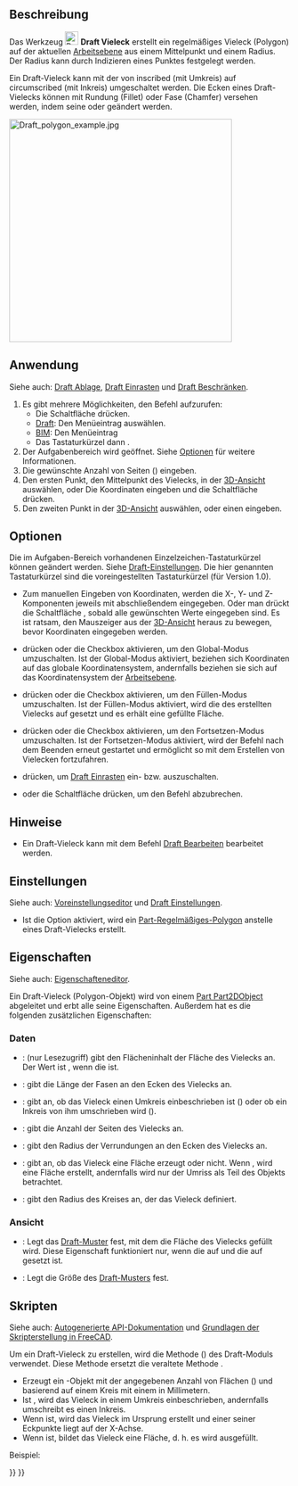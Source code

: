 <languages/>

{{Docnav/de
|[[Draft_Rectangle/de|Rechteck]]
|[[Draft_BSpline/de|BSpline]]
|[[Draft_Workbench/de|Draft]]
|IconL=Draft_Rectangle.svg
|IconR=Draft_BSpline.svg
|IconC=Workbench_Draft.svg
}}

{{GuiCommand/de
|Name=Draft Polygon
|Name/de=Draft Vieleck
|MenuLocation=Zeichnen → Vieleck<br>2D-Entwurf → Vieleck
|Workbenches=[[Draft_Workbench/de|Draft]], [[BIM_Workbench/de|BIM]]
|Shortcut={{KEY|P}} {{KEY|G}}
|Version=0.7
}}

<span id="Description"></span>
==Beschreibung== 

Das Werkzeug [[Image:Draft_Polygon.svg|24px]] '''Draft Vieleck''' erstellt ein regelmäßiges Vieleck (Polygon) auf der aktuellen [[Draft_SelectPlane/de|Arbeitsebene]] aus einem Mittelpunkt und einem Radius. Der Radius kann durch Indizieren eines Punktes festgelegt werden.

Ein Draft-Vieleck kann mit der {{PropertyData/de|Draw Mode}} von inscribed (mit Umkreis) auf circumscribed (mit Inkreis) umgeschaltet werden. Die Ecken eines Draft-Vielecks können mit Rundung (Fillet) oder Fase (Chamfer) versehen werden, indem seine {{PropertyData/de|Fillet Radius}} oder {{PropertyData/de|Chamfer Size}} geändert werden.

[[Image:Draft_polygon_example.jpg|400px]]
{{Caption|Ein durch zwei Punkte, den Mittelpunkt und den Radius, festgelegtes regelmäßiges Vieleck}}

<span id="Usage"></span>
==Anwendung== 

Siehe auch: [[Draft_Tray/de|Draft Ablage]], [[Draft_Snap/de|Draft Einrasten]] und [[Draft_Constrain/de|Draft Beschränken]].

# Es gibt mehrere Möglichkeiten, den Befehl aufzurufen:
#* Die Schaltfläche {{Button|[[Image:Draft_Polygon.svg|16px]] [[Draft_Polygon/de|Vieleck]]}} drücken.
#* [[Draft_Workbench/de|Draft]]: Den Menüeintrag {{MenuCommand|Zeichnen→ [[Image:Draft_Polygon.svg|16px]] Vieleck}} auswählen.
#* [[BIM_Workbench/de|BIM]]: Den Menüeintrag {{MenuCommand|2D-Entwurf → [[Image:Draft_Polygon.svg|16px]] Vieleck}}
#* Das Tastaturkürzel {{KEY|P}} dann {{KEY|G}}.
# Der Aufgabenbereich {{MenuCommand|Polygon}} wird geöffnet. Siehe [[#Optionen|Optionen]] für weitere Informationen.
# Die gewünschte Anzahl von Seiten ({{MenuCommand|Sides}}) eingeben.
# Den ersten Punkt, den Mittelpunkt des Vielecks, in der [[3D_view/de|3D-Ansicht]] auswählen, oder Die Koordinaten eingeben und die Schaltfläche {{Button|[[Image:Draft_AddPoint.svg|16px]] Punkt eingeben}} drücken.
# Den zweiten Punkt in der [[3D_view/de|3D-Ansicht]] auswählen, oder einen {{MenuCommand|Radius}} eingeben.

<span id="Options"></span>
==Optionen==

Die im Aufgaben-Bereich vorhandenen Einzelzeichen-Tastaturkürzel können geändert werden. Siehe [[Draft_Preferences/de|Draft-Einstellungen]]. Die hier genannten Tastaturkürzel sind die voreingestellten Tastaturkürzel (für Version 1.0).

<div class="mw-translate-fuzzy">
* Zum manuellen Eingeben von Koordinaten, werden die X-, Y- und Z-Komponenten jeweils mit abschließendem {{KEY|Enter}} eingegeben. Oder man drückt die Schaltfläche {{Button|[[Image:Draft_AddPoint.svg|16px]] Punkt eingeben}}, sobald alle gewünschten Werte eingegeben sind. Es ist ratsam, den Mauszeiger aus der [[3D_view/de|3D-Ansicht]] heraus zu bewegen, bevor Koordinaten eingegeben werden.
* {{KEY|G}} drücken oder die Checkbox {{MenuCommand|Global}} aktivieren, um den Global-Modus umzuschalten. Ist der Global-Modus aktiviert, beziehen sich Koordinaten auf das globale Koordinatensystem, andernfalls beziehen sie sich auf das Koordinatensystem der [[Draft_SelectPlane/de|Arbeitsebene]].
* {{KEY|F}} drücken oder die Checkbox {{MenuCommand|Füllen}} aktivieren, um den Füllen-Modus umzuschalten. Ist der Füllen-Modus aktiviert, wird die {{PropertyData/de|Make Face}} des erstellten Vielecks auf {{TRUE}} gesetzt und es erhält eine gefüllte Fläche.
* {{KEY|N}} drücken oder die Checkbox {{MenuCommand|Fortsetzen}} aktivieren, um den Fortsetzen-Modus umzuschalten. Ist der Fortsetzen-Modus aktiviert, wird der Befehl nach dem Beenden erneut gestartet und ermöglicht so mit dem Erstellen von Vielecken fortzufahren.
* {{KEY|S}} drücken, um [[Draft_Snap/de|Draft Einrasten]] ein- bzw. auszuschalten.
* {{KEY|Esc}} oder die Schaltfläche {{Button|Schließen}} drücken, um den Befehl abzubrechen.
</div>

<span id="Notes"></span>
==Hinweise==

* Ein Draft-Vieleck kann mit dem Befehl [[Draft Edit/de|Draft Bearbeiten]] bearbeitet werden.

<span id="Preferences"></span>
==Einstellungen==

Siehe auch: [[Preferences_Editor/de|Voreinstellungseditor]] und [[Draft_Preferences/de|Draft Einstellungen]].

* Ist die Option {{MenuCommand|Bearbeiten → Einstellungen... → Draft → Allgemein → Part-Grundkörper erstellen, wenn möglich}} aktiviert, wird ein [[Part_Circle/de|Part-Regelmäßiges-Polygon]] anstelle eines Draft-Vielecks erstellt.

<span id="Properties"></span>
==Eigenschaften==

Siehe auch: [[Property_editor/de|Eigenschafteneditor]].

Ein Draft-Vieleck (Polygon-Objekt) wird von einem [[Part_Part2DObject/de|Part Part2DObject]] abgeleitet und erbt alle seine Eigenschaften. Außerdem hat es die folgenden zusätzlichen Eigenschaften:

<span id="Data"></span>
===Daten===

{{TitleProperty|Draft}}

* {{PropertyData/de|Area|Area}}: (nur Lesezugriff) gibt den Flächeninhalt der Fläche des Vielecks an. Der Wert ist {{value|0.0}}, wenn die {{PropertyData/de|Make Face}} {{FALSE}} ist.
* {{PropertyData/de|Chamfer Size|Length}}: gibt die Länge der Fasen an den Ecken des Vielecks an.
* {{PropertyData/de|Draw Mode|Enumeration}}: gibt an, ob das Vieleck einen Umkreis einbeschrieben ist ({{value|inscribed}}) oder ob ein Inkreis von ihm umschrieben wird ({{value|circumscribed}}).
* {{PropertyData/de|Faces Number|Integer}}: gibt die Anzahl der Seiten des Vielecks an.
* {{PropertyData/de|Fillet Radius|Length}}: gibt den Radius der Verrundungen an den Ecken des Vielecks an.
* {{PropertyData/de|Make Face|Bool}}: gibt an, ob das Vieleck eine Fläche erzeugt oder nicht. Wenn {{TRUE}}, wird eine Fläche erstellt, andernfalls wird nur der Umriss als Teil des Objekts betrachtet.
* {{PropertyData/de|Radius|Length}}: gibt den Radius des Kreises an, der das Vieleck definiert.

<span id="View"></span>
===Ansicht===

{{TitleProperty|Draft}}

* {{PropertyView/de|Pattern|Enumeration}}: Legt das [[Draft_Pattern/de|Draft-Muster]] fest, mit dem die Fläche des Vielecks gefüllt wird. Diese Eigenschaft funktioniert nur, wenn die {{PropertyData/de|Make Face}} auf {{TRUE}} und die {{PropertyView/de|Display Mode}} auf {{value|Flat Lines}} gesetzt ist.
* {{PropertyView/de|Pattern Size|Float}}: Legt die Größe des [[Draft_Pattern/de|Draft-Musters]] fest.

<span id="Scripting"></span>
==Skripten==

Siehe auch: [https://freecad.github.io/SourceDoc/ Autogenerierte API-Dokumentation] und [[FreeCAD_Scripting_Basics/de|Grundlagen der Skripterstellung in FreeCAD]].

Um ein Draft-Vieleck zu erstellen, wird die Methode {{incode|make_polygon}} ({{Version/de|0.19}}) des Draft-Moduls verwendet. Diese Methode ersetzt die veraltete Methode {{incode|makePolygon}}.

{{Code|code=
polygon = make_polygon(nfaces, radius=1, inscribed=True, placement=None, face=None, support=None)
}}
* Erzeugt ein {{incode|polygon}}-Objekt mit der angegebenen Anzahl von Flächen ({{incode|nfaces}}) und basierend auf einem Kreis mit einem {{incode|radius}} in Millimetern.
* Ist {{incode|inscribed}} {{incode|True}}, wird das Vieleck in einem Umkreis einbeschrieben, andernfalls umschreibt es einen Inkreis.
* Wenn {{incode|placement}} {{incode|None}} ist, wird das Vieleck im Ursprung erstellt und einer seiner Eckpunkte liegt auf der X-Achse.
* Wenn {{incode|face}} {{incode|True}} ist, bildet das Vieleck eine Fläche, d. h. es wird ausgefüllt.

Beispiel:
{{Code|code=
import FreeCAD as App
import Draft

doc = App.newDocument()

polygon1 = Draft.make_polygon(4, radius=500)
polygon2 = Draft.make_polygon(5, radius=750)

zaxis = App.Vector(0, 0, 1)
p3 = App.Vector(1000, 1000, 0)
place3 = App.Placement(p3, App.Rotation(zaxis, 90))

Polygon3 = Draft.make_polygon(6, radius=1450, placement=place3)

doc.recompute()
}}


{{Docnav/de
|[[Draft_Rectangle/de|Rechteck]]
|[[Draft_BSpline/de|BSpline]]
|[[Draft_Workbench/de|Draft]]
|IconL=Draft_Rectangle.svg
|IconR=Draft_BSpline.svg
|IconC=Workbench_Draft.svg
}}

{{Draft Tools navi{{#translation:}}}}
{{Userdocnavi{{#translation:}}}}